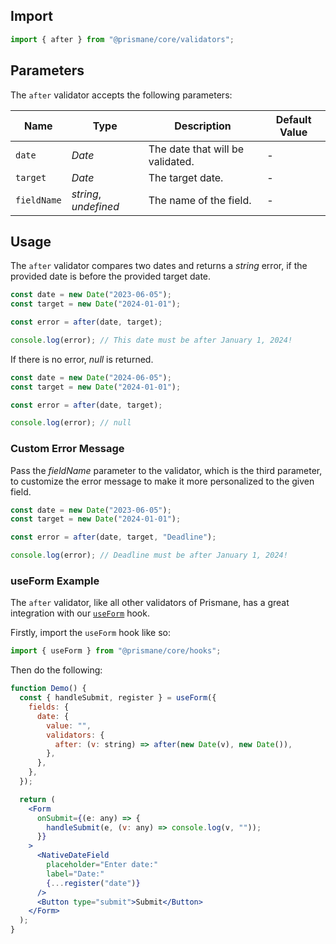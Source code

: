 ## Import

```js
import { after } from "@prismane/core/validators";
```

## Parameters

The `after` validator accepts the following parameters:

| Name        | Type                  | Description                      | Default Value |
| ----------- | --------------------- | -------------------------------- | ------------- |
| `date`      | _Date_                | The date that will be validated. | -             |
| `target`    | _Date_                | The target date.                 | -             |
| `fieldName` | _string_, _undefined_ | The name of the field.           | -             |

## Usage

The `after` validator compares two dates and returns a _string_ error, if the provided date is before the provided target date.

```ts
const date = new Date("2023-06-05");
const target = new Date("2024-01-01");

const error = after(date, target);

console.log(error); // This date must be after January 1, 2024!
```

If there is no error, _null_ is returned.

```ts
const date = new Date("2024-06-05");
const target = new Date("2024-01-01");

const error = after(date, target);

console.log(error); // null
```

### Custom Error Message

Pass the _fieldName_ parameter to the validator, which is the third parameter, to customize the error message to make it more personalized to the given field.

```ts
const date = new Date("2023-06-05");
const target = new Date("2024-01-01");

const error = after(date, target, "Deadline");

console.log(error); // Deadline must be after January 1, 2024!
```

### useForm Example

The `after` validator, like all other validators of Prismane, has a great integration with our [`useForm`](/docs/hooks/use-form) hook.

Firstly, import the `useForm` hook like so:

```js
import { useForm } from "@prismane/core/hooks";
```

Then do the following:

```jsx preview
function Demo() {
  const { handleSubmit, register } = useForm({
    fields: {
      date: {
        value: "",
        validators: {
          after: (v: string) => after(new Date(v), new Date()),
        },
      },
    },
  });

  return (
    <Form
      onSubmit={(e: any) => {
        handleSubmit(e, (v: any) => console.log(v, ""));
      }}
    >
      <NativeDateField
        placeholder="Enter date:"
        label="Date:"
        {...register("date")}
      />
      <Button type="submit">Submit</Button>
    </Form>
  );
}
```
